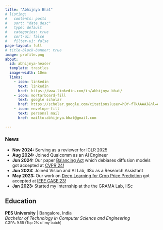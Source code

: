 ```yaml
---
title: "Abhijnya Bhat"
# listing:
#   contents: posts
#   sort: "date desc"
#   type: default
#   categories: true
#   sort-ui: false
#   filter-ui: false
page-layout: full
# title-block-banner: true
image: profile.png
about: 
  id: abhijnya-header
  template: trestles
  image-width: 10em
  links:
    - icon: linkedin
      text: linkedin
      href: https://www.linkedin.com/in/abhijnya-bhat/
    - icon: mortarboard-fill
      text: google scholar
      href: https://scholar.google.com/citations?user=hDY-fTkAAAAJ&hl=en
    - icon: envelope-fill
      text: personal mail
      href: mailto:abhijnya.bhat@gmail.com
    
---
```


:::{#abhijnya-header}


<!-- <div style="text-align: justify">  -->



<!-- </div> -->

:::


### News

- **Nov 2024:** Serving as a reviewer for ICLR 2025
- **Aug 2024:** Joined Qualcomm as an AI Engineer
- **Jun 2024:** Our paper [Balancing Act](https://arxiv.org/abs/2402.18206) which debiases diffusion models got accepted at [CVPR'24!](https://cvpr.thecvf.com/)
- **Jun 2023:** Joined Vision and AI Lab, IISc as a Research Assistant
- **May 2023:** Our work on [Deep Learning for Crop Price Prediction](https://arxiv.org/pdf/2304.09761) got accepted at [IEEE CASE'23!](https://case2023.org/)
- **Jan 2023:** Started my internship at the the GRAMA Lab, IISc

## Education

**PES University** | Bangalore, India \
_Bachelor of Technology in Computer Science and Engineering_ \
<small>CGPA: 9.55 (Top 2% of my batch)</small> \
